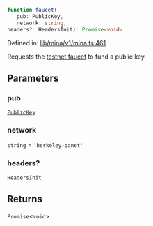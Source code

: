 ```ts
function faucet(
   pub: PublicKey, 
   network: string, 
headers?: HeadersInit): Promise<void>
```

Defined in: [lib/mina/v1/mina.ts:461](https://github.com/o1-labs/o1js/blob/46b9772d07785397c4bd76a102bc9f6730d321bb/src/lib/mina/v1/mina.ts#L461)

Requests the [testnet faucet](https://faucet.minaprotocol.com/api/v1/faucet) to fund a public key.

## Parameters

### pub

[`PublicKey`](../../../classes/PublicKey.mdx)

### network

`string` = `'berkeley-qanet'`

### headers?

`HeadersInit`

## Returns

`Promise`\<`void`\>
